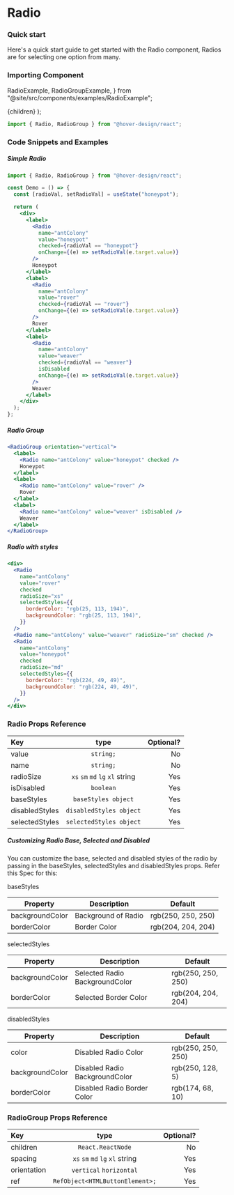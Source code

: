 # Radio

### Quick start

Here's a quick start guide to get started with the Radio component, Radios are for selecting one option from many.

### Importing Component

  RadioExample,
  RadioGroupExample,
} from "@site/src/components/examples/RadioExample";

  <Card variant="shadow">{children}</Card>
);

```jsx
import { Radio, RadioGroup } from "@hover-design/react";
```

### Code Snippets and Examples

##### Simple Radio

```jsx
import { Radio, RadioGroup } from "@hover-design/react";

const Demo = () => {
  const [radioVal, setRadioVal] = useState("honeypot");

  return (
    <div>
      <label>
        <Radio
          name="antColony"
          value="honeypot"
          checked={radioVal == "honeypot"}
          onChange={(e) => setRadioVal(e.target.value)}
        />
        Honeypot
      </label>
      <label>
        <Radio
          name="antColony"
          value="rover"
          checked={radioVal == "rover"}
          onChange={(e) => setRadioVal(e.target.value)}
        />
        Rover
      </label>
      <label>
        <Radio
          name="antColony"
          value="weaver"
          checked={radioVal == "weaver"}
          isDisabled
          onChange={(e) => setRadioVal(e.target.value)}
        />
        Weaver
      </label>
    </div>
  );
};
```

<RadioContainer>
  <RadioGroupExample />
</RadioContainer>

##### Radio Group

```jsx
<RadioGroup orientation="vertical">
  <label>
    <Radio name="antColony" value="honeypot" checked />
    Honeypot
  </label>
  <label>
    <Radio name="antColony" value="rover" />
    Rover
  </label>
  <label>
    <Radio name="antColony" value="weaver" isDisabled />
    Weaver
  </label>
</RadioGroup>
```

<RadioContainer>
  <RadioGroupExample radioGroupProps={{ orientation: "vertical" }} />
</RadioContainer>

##### Radio with styles

```jsx
<div>
  <Radio
    name="antColony"
    value="rover"
    checked
    radioSize="xs"
    selectedStyles={{
      borderColor: "rgb(25, 113, 194)",
      backgroundColor: "rgb(25, 113, 194)",
    }}
  />
  <Radio name="antColony" value="weaver" radioSize="sm" checked />
  <Radio
    name="antColony"
    value="honeypot"
    checked
    radioSize="md"
    selectedStyles={{
      borderColor: "rgb(224, 49, 49)",
      backgroundColor: "rgb(224, 49, 49)",
    }}
  />
</div>
```

<RadioContainer>
  <RadioExample
    checked
    radioSize="xs"
    selectedStyles={{
      borderColor: "rgb(25, 113, 194)",
      backgroundColor: "rgb(25, 113, 194)",
    }}
  />
  <RadioExample radioSize="sm" checked />
  <RadioExample
    checked
    radioSize="md"
    selectedStyles={{
      borderColor: "rgb(224, 49, 49)",
      backgroundColor: "rgb(224, 49, 49)",
    }}
  />
</RadioContainer>

### Radio Props Reference

| Key            |              type               | Optional? |
| :------------- | :-----------------------------: | --------: |
| value          |            `string;`            |        No |
| name           |            `string;`            |        No |
| radioSize      | `xs` `sm` `md` `lg` `xl` string |       Yes |
| isDisabled     |            `boolean`            |       Yes |
| baseStyles     |       `baseStyles object`       |       Yes |
| disabledStyles |     `disabledStyles object`     |       Yes |
| selectedStyles |     `selectedStyles object`     |       Yes |

##### Customizing Radio Base, Selected and Disabled

You can customize the base, selected and disabled styles of the radio by passing in the baseStyles, selectedStyles and disabledStyles props. Refer this Spec for this:

baseStyles

| Property        | Description         | Default            |
| --------------- | ------------------- | ------------------ |
| backgroundColor | Background of Radio | rgb(250, 250, 250) |
| borderColor     | Border Color        | rgb(204, 204, 204) |

selectedStyles

| Property        | Description                    | Default            |
| --------------- | ------------------------------ | ------------------ |
| backgroundColor | Selected Radio BackgroundColor | rgb(250, 250, 250) |
| borderColor     | Selected Border Color          | rgb(204, 204, 204) |

disabledStyles

| Property        | Description                    | Default            |
| --------------- | ------------------------------ | ------------------ |
| color           | Disabled Radio Color           | rgb(250, 250, 250) |
| backgroundColor | Disabled Radio BackgroundColor | rgb(250, 128, 5)   |
| borderColor     | Disabled Radio Border Color    | rgb(174, 68, 10)   |

### RadioGroup Props Reference

| Key         |              type               | Optional? |
| :---------- | :-----------------------------: | --------: |
| children    |        `React.ReactNode`        |        No |
| spacing     | `xs` `sm` `md` `lg` `xl` string |       Yes |
| orientation |     `vertical` `horizontal`     |       Yes |
| ref         | `RefObject<HTMLButtonElement>;` |       Yes |
